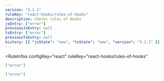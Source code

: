 ```yaml
---
version: "3.1.1"
ruleKey: "react-hooks/rules-of-hooks"
description: Checks rules of Hooks
jsEntry: ["error"]
previousJsEntry: null
tsEntry: ["error"]
previousTsEntry: null
history: [{ "jsState": "new", "tsState": "new", "version": "3.1.1" }]
---
```


<RuleInfos 
  configKey="react" 
  ruleKey="react-hooks/rules-of-hooks" 
>

```json
["error"]
```

```json
["error"]
```

</RuleInfos>

